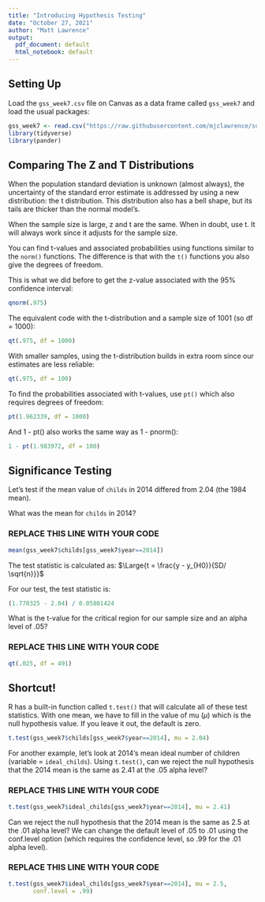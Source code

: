 ```yaml
---
title: "Introducing Hypothesis Testing"
date: "October 27, 2021"
author: "Matt Lawrence"
output:
  pdf_document: default
  html_notebook: default
---
```


## Setting Up

Load the `gss_week7.csv` file on Canvas as a data frame called `gss_week7` and load the usual packages:

```r
gss_week7 <- read.csv("https://raw.githubusercontent.com/mjclawrence/soci385/master/data/gss_week7.csv")
library(tidyverse)
library(pander)
```


## Comparing The Z and T Distributions

When the population standard deviation is unknown (almost always), the uncertainty of the standard error estimate is addressed by using a new distribution: the t distribution. This distribution also has a bell shape, but its tails are thicker than the normal model’s.

When the sample size is large, z and t are the same. When in doubt, use t. It will always work since it adjusts for the sample size.

You can find t-values and associated probabilities using functions similar to the `norm()` functions. The difference is that with the `t()` functions you also give the degrees of freedom.


This is what we did before to get the z-value associated with the 95% confidence interval:
```r
qnorm(.975) 
```

The equivalent code with the t-distribution and a sample size of 1001 (so df = 1000):
```r
qt(.975, df = 1000)
```

With smaller samples, using the t-distribution builds in extra room since our estimates are less reliable: 
```r
qt(.975, df = 100)
```

To find the probabilities associated with t-values, use `pt()` which also requires degrees of freedom:
```r
pt(1.962339, df = 1000)
```

And 1 - pt() also works the same way as 1 - pnorm():
```r
1 - pt(1.983972, df = 100)
```


## Significance Testing

Let's test if the mean value of `childs` in 2014 differed from 2.04 (the 1984 mean).

What was the mean for `childs` in 2014?

### REPLACE THIS LINE WITH YOUR CODE

```r
mean(gss_week7$childs[gss_week7$year==2014])
```


The test statistic is calculated as: 
$\Large{t = \frac{y - y_{H0}}{SD/ \sqrt{n}}}$

For our test, the test statistic is:

```r
(1.770325 - 2.04) / 0.05801424
```

What is the t-value for the critical region for our sample size and an alpha level of .05?

### REPLACE THIS LINE WITH YOUR CODE ###

```r
qt(.025, df = 491)
```


## Shortcut!

R has a built-in function called `t.test()` that will calculate all of these test statistics. With one mean, we have to fill in the value of mu ($\mu$) which is the null hypothesis value. If you leave it out, the default is zero.

```r
t.test(gss_week7$childs[gss_week7$year==2014], mu = 2.04)
```

For another example, let's look at 2014's mean ideal number of children (variable = `ideal_childs`). Using `t.test()`, can we reject the null hypothesis that the 2014 mean is the same as 2.41 at the .05 alpha level?

### REPLACE THIS LINE WITH YOUR CODE

```r
t.test(gss_week7$ideal_childs[gss_week7$year==2014], mu = 2.41)
```

Can we reject the null hypothesis that the 2014 mean is the same as 2.5 at the .01 alpha level? We can change the default level of .05 to .01 using the conf.level option (which requires the confidence level, so .99 for the .01 alpha level).

### REPLACE THIS LINE WITH YOUR CODE

```r
t.test(gss_week7$ideal_childs[gss_week7$year==2014], mu = 2.5,
       conf.level = .99)
```